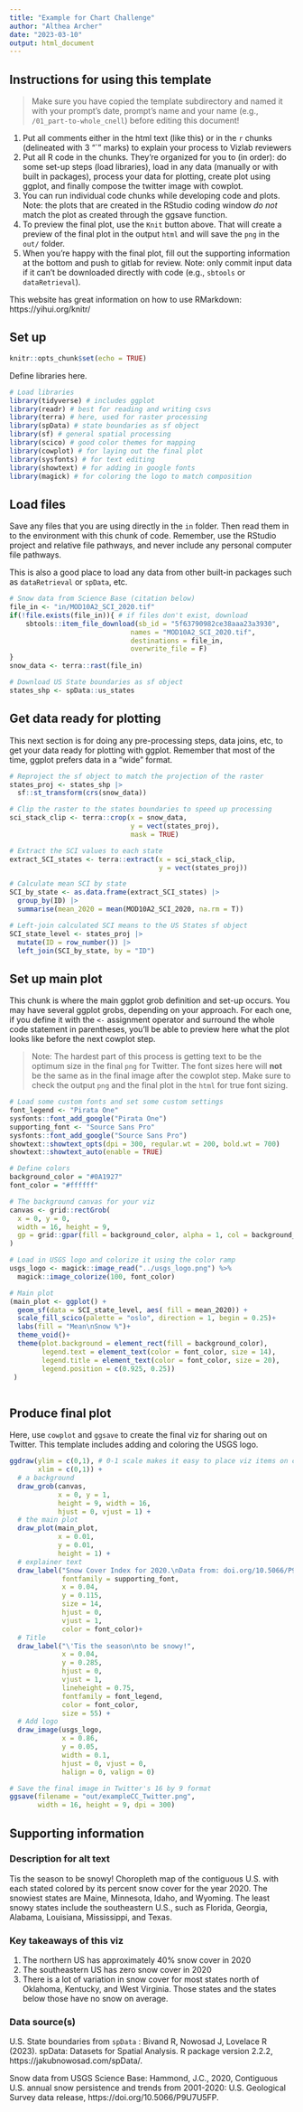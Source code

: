 ```yaml
---
title: "Example for Chart Challenge"
author: "Althea Archer"
date: "2023-03-10"
output: html_document
---
```


## Instructions for using this template

> Make sure you have copied the template subdirectory and named it with your prompt's date, prompt's name and your name (e.g., `/01_part-to-whole_cnell`) before editing this document!

1. Put all comments either in the html text (like this) or in the `r` chunks (delineated with 3 "`" marks) to explain your process to Vizlab reviewers
2. Put all R code in the chunks. They're organized for you to (in order): do some set-up steps (load libraries), load in any data (manually or with built in packages), process your data for plotting, create plot using ggplot, and finally compose the twitter image with cowplot.
3. You can run individual code chunks while developing code and plots. Note: the plots that are created in the RStudio coding window *do not* match the plot as created through the ggsave function. 
4. To preview the final plot, use the `Knit` button above. That will create a preview of the final plot in the output `html` and will save the `png` in the `out/` folder. 
5. When you're happy with the final plot, fill out the supporting information at the bottom and push to gitlab for review. Note: only commit input data if it can't be downloaded directly with code (e.g., `sbtools` or `dataRetrieval`).

This website has great information on how to use RMarkdown: https://yihui.org/knitr/

## Set up

```r
knitr::opts_chunk$set(echo = TRUE)

```



Define libraries here. 

```r
# Load libraries
library(tidyverse) # includes ggplot
library(readr) # best for reading and writing csvs
library(terra) # here, used for raster processing
library(spData) # state boundaries as sf object
library(sf) # general spatial processing
library(scico) # good color themes for mapping
library(cowplot) # for laying out the final plot
library(sysfonts) # for text editing
library(showtext) # for adding in google fonts
library(magick) # for coloring the logo to match composition
```



## Load files

Save any files that you are using directly in the `in` folder. Then read them in to the environment with this chunk of code. Remember, use the RStudio project and relative file pathways, and never include any personal computer file pathways.

This is also a good place to load any data from other built-in packages such as `dataRetrieval` or `spData`, etc.


```r
# Snow data from Science Base (citation below)
file_in <- "in/MOD10A2_SCI_2020.tif"
if(!file.exists(file_in)){ # if files don't exist, download
    sbtools::item_file_download(sb_id = "5f63790982ce38aaa23a3930",
                              names = "MOD10A2_SCI_2020.tif",
                              destinations = file_in,
                              overwrite_file = F)
}
snow_data <- terra::rast(file_in)

# Download US State boundaries as sf object
states_shp <- spData::us_states
```

## Get data ready for plotting
  
This next section is for doing any pre-processing steps, data joins, etc, to get your data ready for plotting with ggplot. Remember that most of the time, ggplot prefers data in a "wide" format.


```r
# Reproject the sf object to match the projection of the raster
states_proj <- states_shp |> 
  sf::st_transform(crs(snow_data))

# Clip the raster to the states boundaries to speed up processing
sci_stack_clip <- terra::crop(x = snow_data, 
                              y = vect(states_proj), 
                              mask = TRUE)

# Extract the SCI values to each state
extract_SCI_states <- terra::extract(x = sci_stack_clip,
                                     y = vect(states_proj))

# Calculate mean SCI by state
SCI_by_state <- as.data.frame(extract_SCI_states) |> 
  group_by(ID) |> 
  summarise(mean_2020 = mean(MOD10A2_SCI_2020, na.rm = T))

# Left-join calculated SCI means to the US States sf object
SCI_state_level <- states_proj |>
  mutate(ID = row_number()) |>
  left_join(SCI_by_state, by = "ID")

```

## Set up main plot

This chunk is where the main ggplot grob definition and set-up occurs. You may have several ggplot grobs, depending on your approach. For each one, if you define it with the `<-` assignment operator and surround the whole code statement in parentheses, you'll be able to preview here what the plot looks like before the next cowplot step.

> Note: The hardest part of this process is getting text to be the optimum size in the final `png` for Twitter. The font sizes here will **not** be the same as in the final image after the cowplot step. Make sure to check the output `png` and the final plot in the `html` for true font sizing. 

```r
# Load some custom fonts and set some custom settings
font_legend <- "Pirata One"
sysfonts::font_add_google("Pirata One")
supporting_font <- "Source Sans Pro"
sysfonts::font_add_google("Source Sans Pro")
showtext::showtext_opts(dpi = 300, regular.wt = 200, bold.wt = 700)
showtext::showtext_auto(enable = TRUE)

# Define colors
background_color = "#0A1927"
font_color = "#ffffff"

# The background canvas for your viz
canvas <- grid::rectGrob(
  x = 0, y = 0, 
  width = 16, height = 9,
  gp = grid::gpar(fill = background_color, alpha = 1, col = background_color)
)

# Load in USGS logo and colorize it using the color ramp
usgs_logo <- magick::image_read("../usgs_logo.png") %>%
  magick::image_colorize(100, font_color)

# Main plot
(main_plot <- ggplot() + 
  geom_sf(data = SCI_state_level, aes( fill = mean_2020)) +
  scale_fill_scico(palette = "oslo", direction = 1, begin = 0.25)+
  labs(fill = "Mean\nSnow %")+
  theme_void()+
  theme(plot.background = element_rect(fill = background_color),
        legend.text = element_text(color = font_color, size = 14),
        legend.title = element_text(color = font_color, size = 20),
        legend.position = c(0.925, 0.25))
 )



```


## Produce final plot

Here, use `cowplot` and `ggsave` to create the final viz for sharing out on Twitter. This template includes adding and coloring the USGS logo.

```r
ggdraw(ylim = c(0,1), # 0-1 scale makes it easy to place viz items on canvas
       xlim = c(0,1)) +
  # a background
  draw_grob(canvas,
            x = 0, y = 1,
            height = 9, width = 16,
            hjust = 0, vjust = 1) +
  # the main plot
  draw_plot(main_plot,
            x = 0.01,
            y = 0.01,
            height = 1) +
  # explainer text
  draw_label("Snow Cover Index for 2020.\nData from: doi.org/10.5066/P9U7U5FP",
             fontfamily = supporting_font,
             x = 0.04,
             y = 0.115,
             size = 14,
             hjust = 0,
             vjust = 1,
             color = font_color)+
  # Title
  draw_label("\'Tis the season\nto be snowy!",
             x = 0.04,
             y = 0.285,
             hjust = 0,
             vjust = 1,
             lineheight = 0.75,
             fontfamily = font_legend,
             color = font_color,
             size = 55) +
  # Add logo
  draw_image(usgs_logo, 
             x = 0.86,   
             y = 0.05, 
             width = 0.1, 
             hjust = 0, vjust = 0, 
             halign = 0, valign = 0)

# Save the final image in Twitter's 16 by 9 format
ggsave(filename = "out/exampleCC_Twitter.png", 
       width = 16, height = 9, dpi = 300)
```

## Supporting information

### Description for alt text

Tis the season to be snowy! Choropleth map of the contiguous U.S. with each stated colored by its percent snow cover for the year 2020. The snowiest states are Maine, Minnesota, Idaho, and Wyoming. The least snowy states include the southeastern U.S., such as Florida, Georgia, Alabama, Louisiana, Mississippi, and Texas.

### Key takeaways of this viz

1. The northern US has approximately 40% snow cover in 2020
2. The southeastern US has zero snow cover in 2020
3. There is a lot of variation in snow cover for most states north of Oklahoma, Kentucky, and West Virginia. Those states and the states below those have no snow on average.

### Data source(s)

U.S. State boundaries from `spData` : Bivand R, Nowosad J, Lovelace R (2023). spData: Datasets for Spatial Analysis. R package version 2.2.2, https://jakubnowosad.com/spData/.

Snow data from USGS Science Base: Hammond, J.C., 2020, Contiguous U.S. annual snow persistence and trends from 2001-2020: U.S. Geological Survey data release, https://doi.org/10.5066/P9U7U5FP.

